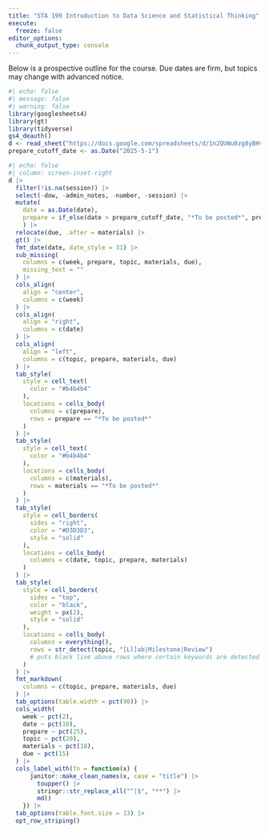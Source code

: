 ```yaml
---
title: "STA 199 Introduction to Data Science and Statistical Thinking"
execute: 
  freeze: false
editor_options: 
  chunk_output_type: console
---
```


Below is a prospective outline for the course. Due dates are firm, but topics may change with advanced notice.

```r
#| echo: false
#| message: false
#| warning: false
library(googlesheets4)
library(gt)
library(tidyverse)
gs4_deauth()
d <- read_sheet("https://docs.google.com/spreadsheets/d/1n2QUWu0zg8yBHvun0SdXrSfbhQq11ww79vICqW4mmrE/edit?usp=sharing", sheet = "199")
prepare_cutoff_date <- as.Date("2025-5-1")
```

```r
#| echo: false
#| column: screen-inset-right
d |>
  filter(!is.na(session)) |>
  select(-dow, -admin_notes, -number, -session) |>
  mutate(
    date = as.Date(date),
    prepare = if_else(date > prepare_cutoff_date, "*To be posted*", prepare)
    ) |>
  relocate(due, .after = materials) |>
  gt() |>
  fmt_date(date, date_style = 31) |>
  sub_missing(
    columns = c(week, prepare, topic, materials, due), 
    missing_text = ""
  ) |>
  cols_align(
    align = "center", 
    columns = c(week)
  ) |>
  cols_align(
    align = "right", 
    columns = c(date)
  ) |>
  cols_align(
    align = "left", 
    columns = c(topic, prepare, materials, due)
  ) |>
  tab_style(
    style = cell_text(
      color = "#b4b4b4"
    ),
    locations = cells_body(
      columns = c(prepare),
      rows = prepare == "*To be posted*"
    )
  ) |>
  tab_style(
    style = cell_text(
      color = "#b4b4b4"
    ),
    locations = cells_body(
      columns = c(materials),
      rows = materials == "*To be posted*"
    )
  ) |>
  tab_style(
    style = cell_borders(
      sides = "right",
      color = "#D3D3D3",
      style = "solid"
    ),
    locations = cells_body(
      columns = c(date, topic, prepare, materials)
    )
  ) |>
  tab_style(
    style = cell_borders(
      sides = "top",
      color = "black",
      weight = px(2),
      style = "solid"
    ),
    locations = cells_body(
      columns = everything(),
      rows = str_detect(topic, "[Ll]ab|Milestone|Review") 
      # puts black line above rows where certain keywords are detected in certain columns
    )
  ) |>
  fmt_markdown(
    columns = c(topic, prepare, materials, due)
  ) |>
  tab_options(table.width = pct(90)) |>
  cols_width(
    week ~ pct(2),
    date ~ pct(10), 
    prepare ~ pct(25),
    topic ~ pct(20),
    materials ~ pct(18),
    due ~ pct(15)
  ) |>
  cols_label_with(fn = function(x) {
      janitor::make_clean_names(x, case = "title") |>
        toupper() |>
        stringr::str_replace_all("^|$", "**") |>
        md()
    }) |>
  tab_options(table.font.size = 13) |>
  opt_row_striping()
```
